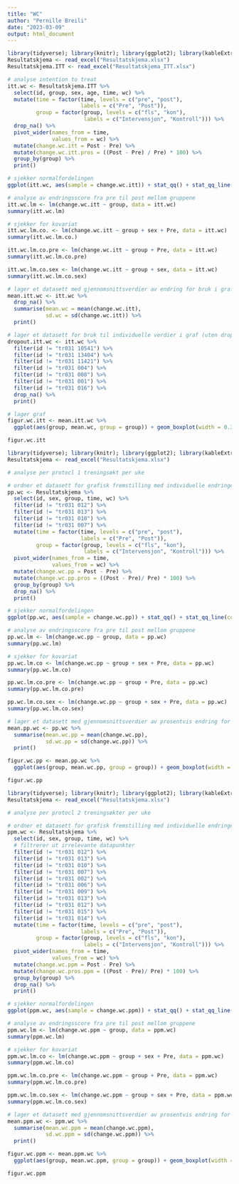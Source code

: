 ```yaml
---
title: "WC"
author: "Pernille Breili"
date: "2023-03-09"
output: html_document
---
```


```r
library(tidyverse); library(knitr); library(ggplot2); library(kableExtra); library(readxl); library(dplyr); library(flextable); library(pbkrtest); library(broom)
Resultatskjema <- read_excel("Resultatskjema.xlsx")
Resultatskjema.ITT <- read_excel("Resultatskjema_ITT.xlsx")

# analyse intention to treat
itt.wc <- Resultatskjema.ITT %>%
  select(id, group, sex, age, time, wc) %>%
  mutate(time = factor(time, levels = c("pre", "post"),
                       labels = c("Pre", "Post")),
         group = factor(group, levels = c("fls", "kon"),
                        labels = c("Intervensjon", "Kontroll"))) %>% 
  drop_na() %>%
  pivot_wider(names_from = time,
              values_from = wc) %>%
  mutate(change.wc.itt = Post - Pre) %>%
  mutate(change.wc.itt.pros = ((Post - Pre) / Pre) * 100) %>%
  group_by(group) %>%
  print()

# sjekker normalfordelingen 
ggplot(itt.wc, aes(sample = change.wc.itt)) + stat_qq() + stat_qq_line(col = "red")

# analyse av endringsscore fra pre til post mellom gruppene
itt.wc.lm <- lm(change.wc.itt ~ group, data = itt.wc)
summary(itt.wc.lm)

# sjekker for kovariat
itt.wc.lm.co. <- lm(change.wc.itt ~ group + sex + Pre, data = itt.wc)
summary(itt.wc.lm.co.)

itt.wc.lm.co.pre <- lm(change.wc.itt ~ group + Pre, data = itt.wc)
summary(itt.wc.lm.co.pre)

itt.wc.lm.co.sex <- lm(change.wc.itt ~ group + sex, data = itt.wc)
summary(itt.wc.lm.co.sex)

# lager et datasett med gjennomsnittsverdier av endring for bruk i graf
mean.itt.wc <- itt.wc %>%
  drop_na() %>%
  summarise(mean.wc = mean(change.wc.itt),
            sd.wc = sd(change.wc.itt)) %>%
  print()

# lager et datasett for bruk til individuelle verdier i graf (uten dropped out)
dropout.itt.wc <- itt.wc %>%
  filter(id != "tr031 10541") %>%
  filter(id != "tr031 13404") %>%
  filter(id != "tr031 11421") %>%
  filter(id != "tr031 004") %>%
  filter(id != "tr031 008") %>%
  filter(id != "tr031 001") %>%
  filter(id != "tr031 016") %>%
  drop_na() %>%
  print()

# lager graf
figur.wc.itt <- mean.itt.wc %>%
  ggplot(aes(group, mean.wc, group = group)) + geom_boxplot(width = 0.3, fill = "white", colour = "black") + geom_errorbar(aes(ymin = mean.wc - sd.wc, ymax = mean.wc + sd.wc), width = 0.1) + theme_classic() + geom_point(data = dropout.itt.wc, aes(group, change.wc.itt), size = 2, alpha = 0.4) + labs(x = "Gruppe", y = "Endring i midjeomkrets (cm))") + geom_hline(yintercept = 0, linetype = "solid", color = "black") + theme(axis.title = element_text(size = 11), axis.text.x = element_text(size = 10), axis.text.y = element_text(size = 10)) + ylim(-7, 6)

figur.wc.itt

```
```r
library(tidyverse); library(knitr); library(ggplot2); library(kableExtra); library(readxl); library(dplyr); library(flextable); library(pbkrtest); library(broom)
Resultatskjema <- read_excel("Resultatskjema.xlsx")

# analyse per protocl 1 treningsøkt per uke

# ordner et datasett for grafisk fremstilling med individuelle endringer fra pre til post i prosent og endringsscore for bruk i statistiske tester
pp.wc <- Resultatskjema %>%
  select(id, sex, group, time, wc) %>%
  filter(id != "tr031 012") %>% 
  filter(id != "tr031 013") %>% 
  filter(id != "tr031 010") %>% 
  filter(id != "tr031 007") %>% 
  mutate(time = factor(time, levels = c("pre", "post"),
                       labels = c("Pre", "Post")),
         group = factor(group, levels = c("fls", "kon"),
                        labels = c("Intervensjon", "Kontroll"))) %>% 
  pivot_wider(names_from = time,
              values_from = wc) %>%
  mutate(change.wc.pp = Post - Pre) %>%
  mutate(change.wc.pp.pros = ((Post - Pre)/ Pre) * 100) %>%
  group_by(group) %>%
  drop_na() %>%
  print()

# sjekker normalfordelingen 
ggplot(pp.wc, aes(sample = change.wc.pp)) + stat_qq() + stat_qq_line(col = "red")

# analyse av endringsscore fra pre til post mellom gruppene
pp.wc.lm <- lm(change.wc.pp ~ group, data = pp.wc)
summary(pp.wc.lm)

# sjekker for kovariat
pp.wc.lm.co <- lm(change.wc.pp ~ group + sex + Pre, data = pp.wc)
summary(pp.wc.lm.co)

pp.wc.lm.co.pre <- lm(change.wc.pp ~ group + Pre, data = pp.wc)
summary(pp.wc.lm.co.pre)

pp.wc.lm.co.sex <- lm(change.wc.pp ~ group + sex + Pre, data = pp.wc)
summary(pp.wc.lm.co.sex)

# lager et datasett med gjennomsnittsverdier av prosentvis endring for bruk i graf
mean.pp.wc <- pp.wc %>%
  summarise(mean.wc.pp = mean(change.wc.pp),
            sd.wc.pp = sd(change.wc.pp)) %>%
  print()

figur.wc.pp <- mean.pp.wc %>%
  ggplot(aes(group, mean.wc.pp, group = group)) + geom_boxplot(width = 0.3, fill = "white", colour = "black") + geom_errorbar(aes(ymin = mean.wc.pp - sd.wc.pp, ymax = mean.wc.pp + sd.wc.pp), width = 0.1) + theme_classic() + geom_point(data = pp.wc, aes(group, change.wc.pp), size = 2, alpha = 0.4) + labs(x = "Gruppe", y = "Endring i midjeomkrets (cm)") + geom_hline(yintercept = 0, linetype = "solid", color = "black") + theme(axis.title = element_text(size = 11), axis.text.x = element_text(size = 10), axis.text.y = element_text(size = 10)) + ylim(-7, 6)

figur.wc.pp
```
```r
library(tidyverse); library(knitr); library(ggplot2); library(kableExtra); library(readxl); library(dplyr); library(flextable); library(pbkrtest); library(broom); library(ggsignif)
Resultatskjema <- read_excel("Resultatskjema.xlsx")

# analyse per protocl 2 treningsøkter per uke

# ordner et datasett for grafisk fremstilling med individuelle endringer fra pre til post i prosent og endringsscore for bruk i statistiske tester
ppm.wc <- Resultatskjema %>%
  select(id, sex, group, time, wc) %>%
  # filtrerer ut irrelevante datapunkter
  filter(id != "tr031 012") %>% 
  filter(id != "tr031 013") %>% 
  filter(id != "tr031 010") %>% 
  filter(id != "tr031 007") %>% 
  filter(id != "tr031 002") %>% 
  filter(id != "tr031 006") %>% 
  filter(id != "tr031 009") %>% 
  filter(id != "tr031 013") %>% 
  filter(id != "tr031 012") %>%
  filter(id != "tr031 015") %>%
  filter(id != "tr031 014") %>%
  mutate(time = factor(time, levels = c("pre", "post"),
                       labels = c("Pre", "Post")),
         group = factor(group, levels = c("fls", "kon"),
                        labels = c("Intervensjon", "Kontroll"))) %>% 
  pivot_wider(names_from = time,
              values_from = wc) %>%
  mutate(change.wc.ppm = Post - Pre) %>%
  mutate(change.wc.pros.ppm = ((Post - Pre)/ Pre) * 100) %>%
  group_by(group) %>%
  drop_na() %>%
  print()

# sjekker normalfordelingen 
ggplot(ppm.wc, aes(sample = change.wc.ppm)) + stat_qq() + stat_qq_line(col = "red")

# analyse av endringsscore fra pre til post mellom gruppene
ppm.wc.lm <- lm(change.wc.ppm ~ group, data = ppm.wc)
summary(ppm.wc.lm)

# sjekker for kovariat
ppm.wc.lm.co <- lm(change.wc.ppm ~ group + sex + Pre, data = ppm.wc)
summary(ppm.wc.lm.co)

ppm.wc.lm.co.pre <- lm(change.wc.ppm ~ group + Pre, data = ppm.wc)
summary(ppm.wc.lm.co.pre)

ppm.wc.lm.co.sex <- lm(change.wc.ppm ~ group + sex + Pre, data = ppm.wc)
summary(ppm.wc.lm.co.sex)

# lager et datasett med gjennomsnittsverdier av prosentvis endring for bruk i graf
mean.ppm.wc <- ppm.wc %>%
  summarise(mean.wc.ppm = mean(change.wc.ppm),
            sd.wc.ppm = sd(change.wc.ppm)) %>%
  print()

figur.wc.ppm <- mean.ppm.wc %>%
  ggplot(aes(group, mean.wc.ppm, group = group)) + geom_boxplot(width = 0.3, fill = "white", colour = "black") + geom_errorbar(aes(ymin = mean.wc.ppm - sd.wc.ppm, ymax = mean.wc.ppm + sd.wc.ppm), width = 0.1) + theme_classic() + geom_point(data = ppm.wc, aes(group, change.wc.ppm), size = 2, alpha = 0.4) + labs(x = "Gruppe", y = "Endring i midjeomkrets (cm)") + geom_hline(yintercept = 0, linetype = "solid", color = "black") + theme(axis.title = element_text(size = 11), axis.text.x = element_text(size = 10), axis.text.y = element_text(size = 10)) + ylim(-7, 6)

figur.wc.ppm
```

